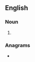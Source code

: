 ==English==

===Noun===
{{head|en|noun plural form}}

# {{plural of|biotag|lang=en}}

===Anagrams===
* {{anagrams|en|a=abgiost|bitaogs}}